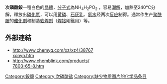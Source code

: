 {{Chembox
|   Name = 次磷酸铵
| ImageFileL1 = Ammonium.svg
| ImageFileR1 = Hypophosphite ion.svg
|   IUPACName =Ammonium Hypophosphite
|   OtherNames = 次亞磷酸铵
| Section1 = {{Chembox Identifiers
| CASNo = 7803-65-8
| CASNo_Ref = {{cascite|changed|??}}
|    SMILES  =  [NH4+].[O-][PH2](=O)
|    RTECS  =  
}}
| Section2 = {{Chembox Properties
|   Formula = NH<sub>4</sub>H<sub>2</sub>PO<sub>2</sub> 
|   MolarMass =83.02666 
|   Appearance = 白色斜方片状或颗粒结晶
|   Density =1.634
|   Solubility = 1000 g/L
|   MeltingPt =200℃ 
|   BoilingPt =240℃(分解)
|   pKa = 
|   pKb = 
|   Viscosity = 
  }}
| Section3 = {{Chembox Structure
|   MolShape = 
|   Coordination = 
|   CrystalStruct = 
|   Dipole =
  }}
| Section7 = {{Chembox Hazards
|   ExternalMSDS =
|   MainHazards = 
|   FlashPt =
|   RPhrases = {{R36/37/38}}
|   SPhrases ={{S26}}, {{S36}}
  }}
| Section8 = {{Chembox Related
|   OtherAnions =
|   OtherCations =
|   OtherCpds = 
  }}
}}
'''次磷酸銨'''一種白色的[[晶體|晶體]]，[[分子式|分子式]]為NH<sub>4</sub>H<sub>2</sub>PO<sub>2</sub> ，容易[[潮解|潮解]]，加熱至240℃分解，釋放出[[磷化氫|磷化氫]]，可以用[[黄磷|黄磷]]、[[石灰乳|石灰乳]]、[[氨水|氨水]]经两次[[化學反应|反应]]制得。通常作生产[[聚酰胺|聚酰胺]]的[[催化剂|催化剂]]和制造[[软焊剂|软焊剂]]（[[焊接|焊接]]剛鐵用）等。

==外部連結== 
*[http://www.chemyq.com/xz/xz4/38767xonyn.htm http://www.chemyq.com/xz/xz4/38767<br />xonyn.htm] {{Wayback|url=http://www.chemyq.com/xz/xz4/38767xonyn.htm |date=20181001060201 }}
*[http://www.chemblink.com/products/7803-65-8.htm http://www.chemblink.com/products/<br />7803-65-8.htm] {{Wayback|url=http://www.chemblink.com/products/7803-65-8.htm |date=20131130133355 }}

{{無機化合物小作品}}

[[Category:銨鹽|Category:銨鹽]]
[[Category:次磷酸盐|Category:次磷酸盐]]
[[Category:缺少物质图片的化学品条目|Category:缺少物质图片的化学品条目]]